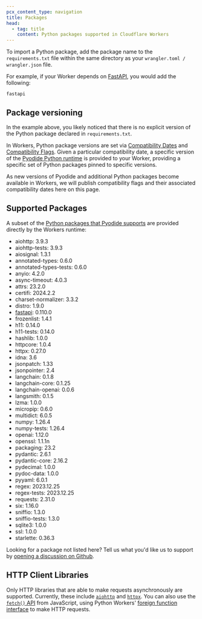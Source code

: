 ```yaml
---
pcx_content_type: navigation
title: Packages
head:
  - tag: title
    content: Python packages supported in Cloudflare Workers
---
```



<Render file="python-workers-beta-packages" product="workers" />

To import a Python package, add the package name to the `requirements.txt` file within the same directory as your `wrangler.toml / wrangler.json` file.

For example, if your Worker depends on [FastAPI](https://fastapi.tiangolo.com/), you would add the following:

```
fastapi
```

## Package versioning

In the example above, you likely noticed that there is no explicit version of the Python package declared in `requirements.txt`.

In Workers, Python package versions are set via [Compatibility Dates](/workers/configuration/compatibility-dates/) and [Compatibility Flags](/workers/configuration/compatibility-flags/). Given a particular compatibility date, a specific version of the [Pyodide Python runtime](https://pyodide.org/en/stable/project/changelog.html) is provided to your Worker, providing a specific set of Python packages pinned to specific versions.

As new versions of Pyodide and additional Python packages become available in Workers, we will publish compatibility flags and their associated compatibility dates here on this page.

## Supported Packages

A subset of the [Python packages that Pyodide supports](https://pyodide.org/en/latest/usage/packages-in-pyodide.html) are provided directly by the Workers runtime:

- aiohttp: 3.9.3
- aiohttp-tests: 3.9.3
- aiosignal: 1.3.1
- annotated-types: 0.6.0
- annotated-types-tests: 0.6.0
- anyio: 4.2.0
- async-timeout: 4.0.3
- attrs: 23.2.0
- certifi: 2024.2.2
- charset-normalizer: 3.3.2
- distro: 1.9.0
- [fastapi](/workers/languages/python/packages/fastapi): 0.110.0
- frozenlist: 1.4.1
- h11: 0.14.0
- h11-tests: 0.14.0
- hashlib: 1.0.0
- httpcore: 1.0.4
- httpx: 0.27.0
- idna: 3.6
- jsonpatch: 1.33
- jsonpointer: 2.4
- langchain: 0.1.8
- langchain-core: 0.1.25
- langchain-openai: 0.0.6
- langsmith: 0.1.5
- lzma: 1.0.0
- micropip: 0.6.0
- multidict: 6.0.5
- numpy: 1.26.4
- numpy-tests: 1.26.4
- openai: 1.12.0
- openssl: 1.1.1n
- packaging: 23.2
- pydantic: 2.6.1
- pydantic-core: 2.16.2
- pydecimal: 1.0.0
- pydoc-data: 1.0.0
- pyyaml: 6.0.1
- regex: 2023.12.25
- regex-tests: 2023.12.25
- requests: 2.31.0
- six: 1.16.0
- sniffio: 1.3.0
- sniffio-tests: 1.3.0
- sqlite3: 1.0.0
- ssl: 1.0.0
- starlette: 0.36.3

Looking for a package not listed here? Tell us what you'd like us to support by [opening a discussion on Github](https://github.com/cloudflare/workerd/discussions/new?category=python-packages).

## HTTP Client Libraries

Only HTTP libraries that are able to make requests asynchronously are supported. Currently, these include [`aiohttp`](https://docs.aiohttp.org/en/stable/index.html) and [`httpx`](https://www.python-httpx.org/). You can also use the [`fetch()` API](/workers/runtime-apis/fetch/) from JavaScript, using Python Workers' [foreign function interface](/workers/languages/python/ffi) to make HTTP requests.
